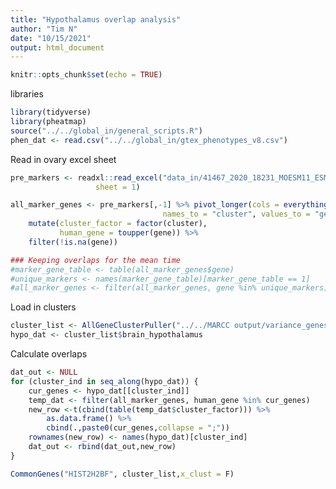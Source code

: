 ```yaml
---
title: "Hypothalamus overlap analysis"
author: "Tim N"
date: "10/15/2021"
output: html_document
---
```


```r
knitr::opts_chunk$set(echo = TRUE)
```

libraries
```r
library(tidyverse)
library(pheatmap)
source("../../global_in/general_scripts.R")
phen_dat <- read.csv("../../global_in/gtex_phenotypes_v8.csv")
```
Read in ovary excel sheet
```r
pre_markers <- readxl::read_excel("data_in/41467_2020_18231_MOESM11_ESM.xlsx",
                   sheet = 1)

all_marker_genes <- pre_markers[,-1] %>% pivot_longer(cols = everything(),
                                  names_to = "cluster", values_to = "gene") %>%
    mutate(cluster_factor = factor(cluster),
           human_gene = toupper(gene)) %>%
    filter(!is.na(gene))

### Keeping overlaps for the mean time
#marker_gene_table <- table(all_marker_genes$gene)
#unique_markers <- names(marker_gene_table)[marker_gene_table == 1]
#all_marker_genes <- filter(all_marker_genes, gene %in% unique_markers)
```
Load in clusters
```r
cluster_list <- AllGeneClusterPuller("../../MARCC output/variance_genes_kendall/",x_clust = T)
hypo_dat <- cluster_list$brain_hypothalamus

```

Calculate overlaps
```r

dat_out <- NULL
for (cluster_ind in seq_along(hypo_dat)) {
    cur_genes <- hypo_dat[[cluster_ind]]
    temp_dat <- filter(all_marker_genes, human_gene %in% cur_genes)
    new_row <-t(cbind(table(temp_dat$cluster_factor))) %>%
        as.data.frame() %>%
        cbind(.,paste0(cur_genes,collapse = ";"))
    rownames(new_row) <- names(hypo_dat)[cluster_ind]
    dat_out <- rbind(dat_out,new_row)
}
```


```r
CommonGenes("HIST2H2BF", cluster_list,x_clust = F)
```

